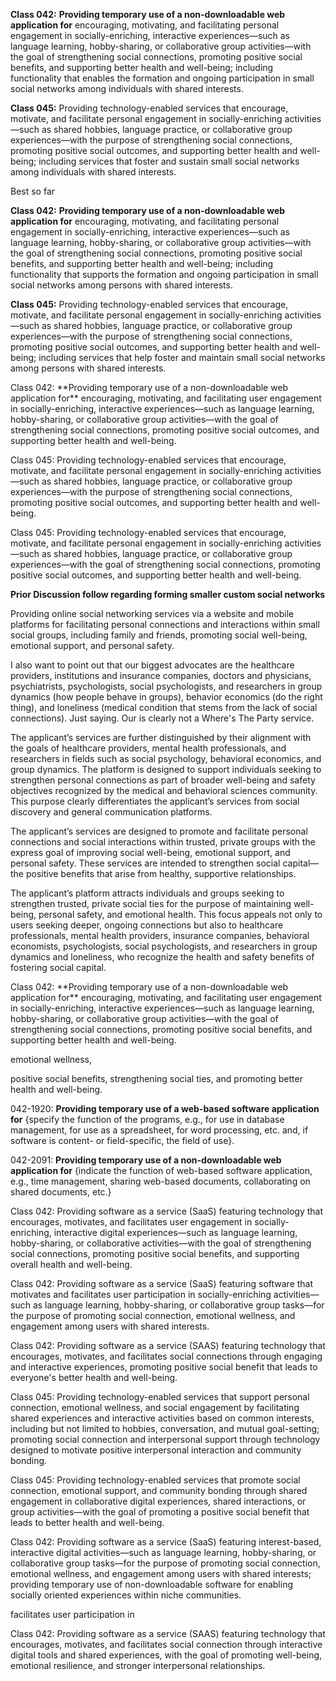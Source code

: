 **Class 042:**
**Providing temporary use of a non-downloadable web application for** encouraging, motivating, and facilitating personal engagement in socially-enriching, interactive experiences—such as language learning, hobby-sharing, or collaborative group activities—with the goal of strengthening social connections, promoting positive social benefits, and supporting better health and well-being; including functionality that enables the formation and ongoing participation in small social networks among individuals with shared interests.

**Class 045:**
Providing technology-enabled services that encourage, motivate, and facilitate personal engagement in socially-enriching activities—such as shared hobbies, language practice, or collaborative group experiences—with the purpose of strengthening social connections, promoting positive social outcomes, and supporting better health and well-being; including services that foster and sustain small social networks among individuals with shared interests.

<div className="dn">
Best so far

**Class 042:**
**Providing temporary use of a non-downloadable web application for** encouraging, motivating,
and facilitating personal engagement in socially-enriching, interactive experiences—such as language
learning, hobby-sharing, or collaborative group activities—with the goal of strengthening social
connections, promoting positive social benefits, and supporting better health and well-being;
including functionality that supports the formation and ongoing participation in small social
networks among persons with shared interests.

**Class 045:**
Providing technology-enabled services that encourage, motivate, and facilitate personal engagement
in socially-enriching activities—such as shared hobbies, language practice, or collaborative group
experiences—with the purpose of strengthening social connections, promoting positive social outcomes,
and supporting better health and well-being; including services that help foster and maintain small
social networks among persons with shared interests.
</div>

<div className="dn">
Class 042:
**Providing temporary use of a non-downloadable web application for** encouraging, motivating, and
facilitating user engagement in socially-enriching, interactive experiences—such as language learning,
hobby-sharing, or collaborative group activities—with the goal of strengthening social
connections, promoting positive social outcomes, and supporting better health and well-being.

Class 045:
Providing technology-enabled services that encourage, motivate, and facilitate
personal engagement in socially-enriching activities—such as shared hobbies,
language practice, or collaborative group experiences—with the purpose of
strengthening social connections, promoting positive social outcomes, and
supporting better health and well-being.

Class 045:
Providing technology-enabled services that encourage, motivate, and facilitate personal engagement
in socially-enriching activities—such as shared hobbies, language practice, or collaborative
group experiences—with the goal of strengthening social connections, promoting positive
social outcomes, and supporting better health and well-being.

**Prior Discussion follow regarding forming smaller custom social networks**

Providing online social networking services via a website and mobile platforms for facilitating
personal connections and interactions within small social groups, including family and friends,
promoting social well-being, emotional support, and personal safety.

I also want to point out that our biggest advocates are the healthcare providers, institutions and
insurance companies, doctors and physicians, psychiatrists, psychologists, social psychologists,
and researchers in group dynamics (how people behave in groups), behavior economics (do the right
thing), and loneliness (medical condition that stems from the lack of social connections).
Just saying. Our is clearly not a Where's The Party service.

The applicant’s services are further distinguished by their alignment with the goals of healthcare
providers, mental health professionals, and researchers in fields such as social psychology, 
behavioral economics, and group dynamics. The platform is designed to support individuals seeking
to strengthen personal connections as part of broader well-being and safety objectives recognized
by the medical and behavioral sciences community. This purpose clearly differentiates the
applicant’s services from social discovery and general communication platforms.

The applicant’s services are designed to promote and facilitate personal connections and social
interactions within trusted, private groups with the express goal of improving social well-being,
emotional support, and personal safety. These services are intended to strengthen social
capital—the positive benefits that arise from healthy, supportive relationships.

The applicant’s platform attracts individuals and groups seeking to strengthen trusted, private
social ties for the purpose of maintaining well-being, personal safety, and emotional health.
This focus appeals not only to users seeking deeper, ongoing connections but also to healthcare
professionals, mental health providers, insurance companies, behavioral economists, psychologists,
social psychologists, and researchers in group dynamics and loneliness, who recognize the health
and safety benefits of fostering social capital.
</div>

<div className="blue dn">
Class 042: **Providing temporary use of a non-downloadable web application for**
encouraging, motivating, and facilitating user engagement in socially-enriching,
interactive experiences—such as language learning, hobby-sharing, or collaborative
group activities—with the goal of strengthening social connections, promoting 
positive social benefits, and supporting better health and well-being.

emotional wellness,

positive social benefits, strengthening
social ties, and promoting better health and well-being.

042-1920: **Providing temporary use of a web-based software application for** \{specify the function of the programs, e.g., for use in database management, for use as a spreadsheet, for word processing, etc. and, if software is content- or field-specific, the field of use\}.

042-2091: **Providing temporary use of a non-downloadable web application for** \{indicate the function of web-based software application, e.g., time management, sharing web-based documents, collaborating on shared documents, etc.\}

Class 042: Providing software as a service (SaaS) featuring technology that encourages,
motivates, and facilitates user engagement in socially-enriching, interactive
digital experiences—such as language learning, hobby-sharing, or collaborative
activities—with the goal of strengthening social connections, promoting positive
social benefits, and supporting overall health and well-being.

Class 042: Providing software as a service (SaaS) featuring software that 
motivates and facilitates user participation in socially-enriching 
activities—such as language learning, hobby-sharing, or collaborative
group tasks—for the purpose of promoting social connection, 
emotional wellness, and engagement among users with shared interests.

Class 042: Providing software as a service (SAAS) featuring technology that
encourages, motivates, and facilitates social connections through engaging
and interactive experiences, promoting positive social benefit that
leads to everyone's better health and well-being.
</div>

<div className="blue dn">
Class 045: Providing technology-enabled services that support personal
connection, emotional wellness, and social engagement by facilitating
shared experiences and interactive activities based on common interests,
including but not limited to hobbies, conversation, and mutual goal-setting;
promoting social connection and interpersonal support through technology
designed to motivate positive interpersonal interaction and community bonding.

Class 045: Providing technology-enabled services that promote social connection,
emotional support, and community bonding through shared engagement in collaborative
digital experiences, shared interactions, or group activities—with the goal of
promoting a positive social benefit that leads to better health and well-being.
</div>

<div className="dn">
Class 042: Providing software as a service (SaaS) featuring interest-based, interactive digital activities—such as language learning, hobby-sharing, or collaborative group tasks—for the purpose of promoting social connection, emotional wellness, and engagement among users with shared interests; providing temporary use of non-downloadable software for enabling socially oriented experiences within niche communities.

facilitates user participation in

Class 042: Providing software as a service (SAAS) featuring technology that encourages, motivates, and facilitates social connection through interactive digital tools and shared experiences, with the goal of promoting well-being, emotional resilience, and stronger interpersonal relationships.

</div>
